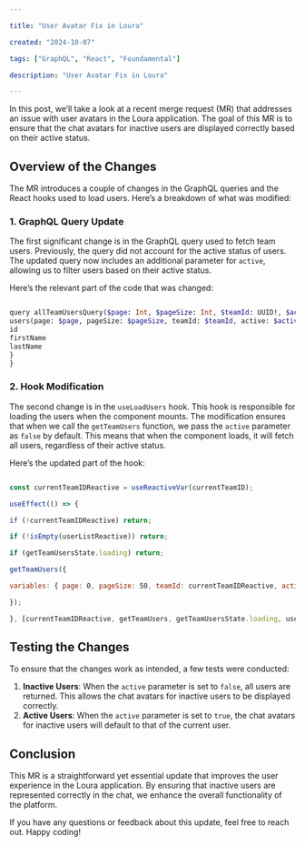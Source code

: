 ```yaml
---

title: "User Avatar Fix in Loura"

created: "2024-10-07"

tags: ["GraphQL", "React", "Foundamental"]

description: "User Avatar Fix in Loura"

---
```


  


  

In this post, we’ll take a look at a recent merge request (MR) that addresses an issue with user avatars in the Loura application. The goal of this MR is to ensure that the chat avatars for inactive users are displayed correctly based on their active status.

  

## Overview of the Changes

  

The MR introduces a couple of changes in the GraphQL queries and the React hooks used to load users. Here’s a breakdown of what was modified:

  

### 1. GraphQL Query Update

  

The first significant change is in the GraphQL query used to fetch team users. Previously, the query did not account for the active status of users. The updated query now includes an additional parameter for `active`, allowing us to filter users based on their active status.

  

Here’s the relevant part of the code that was changed:

```graphql

query allTeamUsersQuery($page: Int, $pageSize: Int, $teamId: UUID!, $active: Boolean) {
users(page: $page, pageSize: $pageSize, teamId: $teamId, active: $active) {
id
firstName
lastName
}
}
```

### 2. Hook Modification

The second change is in the `useLoadUsers` hook. This hook is responsible for loading the users when the component mounts. The modification ensures that when we call the `getTeamUsers` function, we pass the `active` parameter as `false` by default. This means that when the component loads, it will fetch all users, regardless of their active status.

Here’s the updated part of the hook:
```javascript

const currentTeamIDReactive = useReactiveVar(currentTeamID);

useEffect(() => {

if (!currentTeamIDReactive) return;

if (!isEmpty(userListReactive)) return;

if (getTeamUsersState.loading) return;

getTeamUsers({

variables: { page: 0, pageSize: 50, teamId: currentTeamIDReactive, active: false }

});

}, [currentTeamIDReactive, getTeamUsers, getTeamUsersState.loading, userListReactive]);
```

## Testing the Changes

To ensure that the changes work as intended, a few tests were conducted:

1. **Inactive Users**: When the `active` parameter is set to `false`, all users are returned. This allows the chat avatars for inactive users to be displayed correctly.
2. **Active Users**: When the `active` parameter is set to `true`, the chat avatars for inactive users will default to that of the current user.

## Conclusion

This MR is a straightforward yet essential update that improves the user experience in the Loura application. By ensuring that inactive users are represented correctly in the chat, we enhance the overall functionality of the platform.

If you have any questions or feedback about this update, feel free to reach out. Happy coding!